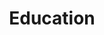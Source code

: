 ---
title: 'Education'
slogan: 'We believe learners can be explorers'
icon: '/icons/about-education.png'
heroimage: '/photos/heroImage-food.jpg'
vision: 'Future learners main sources of education is not only through teahcers in schools, but from the society, the planet and each other. They will have ability to turn learnings into action or business. We belive learners will be explorers.'
---